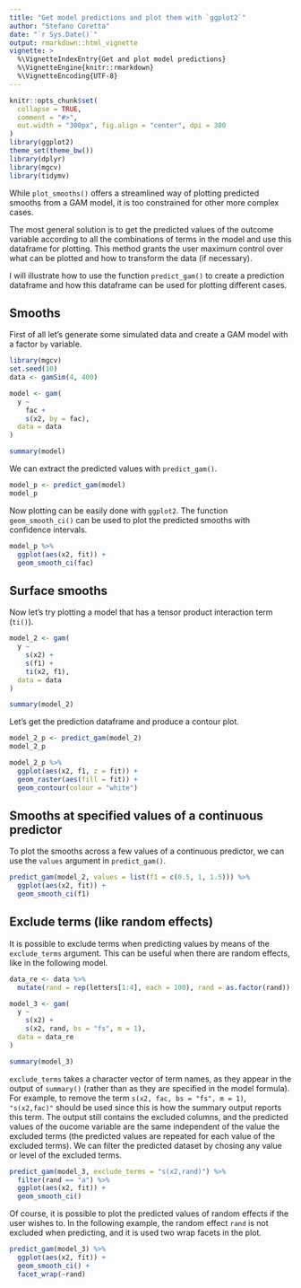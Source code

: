 ```yaml
---
title: "Get model predictions and plot them with `ggplot2`"
author: "Stefano Coretta"
date: "`r Sys.Date()`"
output: rmarkdown::html_vignette
vignette: >
  %\VignetteIndexEntry{Get and plot model predictions}
  %\VignetteEngine{knitr::rmarkdown}
  %\VignetteEncoding{UTF-8}
---
```


```r
knitr::opts_chunk$set(
  collapse = TRUE,
  comment = "#>",
  out.width = "300px", fig.align = "center", dpi = 300
)
library(ggplot2)
theme_set(theme_bw())
library(dplyr)
library(mgcv)
library(tidymv)
```

While `plot_smooths()` offers a streamlined way of plotting predicted smooths from a GAM model, it is too constrained for other more complex cases.

The most general solution is to get the predicted values of the outcome variable according to all the combinations of terms in the model and use this dataframe for plotting.
This method grants the user maximum control over what can be plotted and how to transform the data (if necessary).

I will illustrate how to use the function `predict_gam()` to create a prediction dataframe and how this dataframe can be used for plotting different cases.

## Smooths

First of all let's generate some simulated data and create a GAM model with a factor `by` variable.

```r
library(mgcv)
set.seed(10)
data <- gamSim(4, 400)

model <- gam(
  y ~
    fac +
    s(x2, by = fac),
  data = data
)

summary(model)
```

We can extract the predicted values with `predict_gam()`.

```r
model_p <- predict_gam(model)
model_p
```

Now plotting can be easily done with `ggplot2`.
The function `geom_smooth_ci()` can be used to plot the predicted smooths with confidence intervals.

```r
model_p %>%
  ggplot(aes(x2, fit)) +
  geom_smooth_ci(fac)
```

## Surface smooths

Now let's try plotting a model that has a tensor product interaction term (`ti()`).

```r
model_2 <- gam(
  y ~
    s(x2) +
    s(f1) +
    ti(x2, f1),
  data = data
)

summary(model_2)
```

Let's get the prediction dataframe and produce a contour plot.

```r
model_2_p <- predict_gam(model_2)
model_2_p
```

```r
model_2_p %>%
  ggplot(aes(x2, f1, z = fit)) +
  geom_raster(aes(fill = fit)) +
  geom_contour(colour = "white")
```

## Smooths at specified values of a continuous predictor

To plot the smooths across a few values of a continuous predictor, we can use the `values` argument in `predict_gam()`.

```r
predict_gam(model_2, values = list(f1 = c(0.5, 1, 1.5))) %>%
  ggplot(aes(x2, fit)) +
  geom_smooth_ci(f1)
```

## Exclude terms (like random effects)

It is possible to exclude terms when predicting values by means of the `exclude_terms` argument.
This can be useful when there are random effects, like in the following model.

```r
data_re <- data %>%
  mutate(rand = rep(letters[1:4], each = 100), rand = as.factor(rand))

model_3 <- gam(
  y ~
    s(x2) +
    s(x2, rand, bs = "fs", m = 1),
  data = data_re
)

summary(model_3)
```

`exclude_terms` takes a character vector of term names, as they appear in the output of `summary()` (rather than as they are specified in the model formula).
For example, to remove the term `s(x2, fac, bs = "fs", m = 1)`, `"s(x2,fac)"` should be used since this is how the summary output reports this term.
The output still contains the excluded columns, and the predicted values of the oucome variable are the same independent of the value the excluded terms (the predicted values are repeated for each value of the excluded terms).
We can filter the predicted dataset by chosing any value or level of the excluded terms.

```r
predict_gam(model_3, exclude_terms = "s(x2,rand)") %>%
  filter(rand == "a") %>%
  ggplot(aes(x2, fit)) +
  geom_smooth_ci()
```

Of course, it is possible to plot the predicted values of random effects if the user wishes to.
In the following example, the random effect `rand` is not excluded when predicting, and it is used two wrap facets in the plot.

```r
predict_gam(model_3) %>%
  ggplot(aes(x2, fit)) +
  geom_smooth_ci() +
  facet_wrap(~rand)
```
